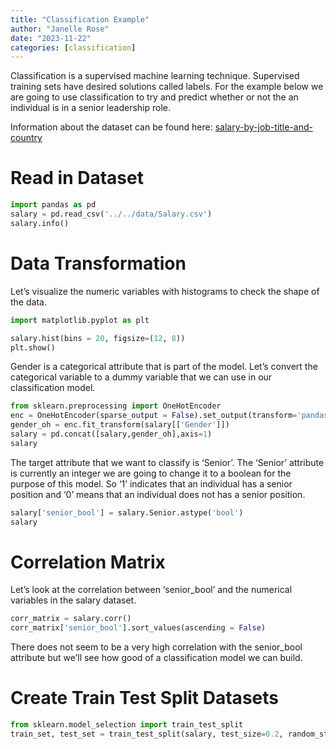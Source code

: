 ```yaml
---
title: "Classification Example"
author: "Janelle Rose"
date: "2023-11-22"
categories: [classification]
---
```


Classification is a supervised machine learning technique. Supervised training sets have desired solutions called labels. For the example below we are going to use classification to try and predict whether or not the an individual is in a senior leadership role. 

Information about the dataset can be found here: [salary-by-job-title-and-country](https://www.kaggle.com/datasets/amirmahdiabbootalebi/salary-by-job-title-and-country)

# Read in Dataset
```python
import pandas as pd
salary = pd.read_csv('../../data/Salary.csv')
salary.info()
```
# Data Transformation 

Let's visualize the numeric variables with histograms to check the shape of the data.
```python
import matplotlib.pyplot as plt

salary.hist(bins = 20, figsize=(12, 8))
plt.show()
```

Gender is a categorical attribute that is part of the model. Let's convert the categorical variable to a dummy variable that we can use in our classification model. 

```python
from sklearn.preprocessing import OneHotEncoder
enc = OneHotEncoder(sparse_output = False).set_output(transform='pandas')
gender_oh = enc.fit_transform(salary[['Gender']])
salary = pd.concat([salary,gender_oh],axis=1)
salary
```
The target attribute that we want to classify is 'Senior'. The 'Senior' attribute is currently an integer we are going to change it to a boolean for the purpose of this model. So '1' indicates that an individual has a senior position and '0' means that an individual does not has a senior position. 

```python
salary['senior_bool'] = salary.Senior.astype('bool')
salary
```

# Correlation Matrix
Let's look at the correlation between 'senior_bool' and the numerical variables in the salary dataset. 

```python
corr_matrix = salary.corr()
corr_matrix['senior_bool'].sort_values(ascending = False)
```

There does not seem to be a very high correlation with the senior_bool attribute but we'll see how good of a classification model we can build. 

# Create Train Test Split Datasets 

```python
from sklearn.model_selection import train_test_split
train_set, test_set = train_test_split(salary, test_size=0.2, random_state = 35)
```